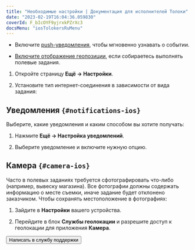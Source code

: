```yaml
---
title: "Необходимые настройки | Документация для исполнителей Толоки"
date: "2023-02-19T16:04:36.059830"
coverId: F_bIcOYF9yjrxkPZrXc3
docsMenu: "iosTolokersRuMenu"
---
```



<RuSettingsContent1/>

- Включите [push-уведомления](#notifications-ios), чтобы мгновенно узнавать о событии.

- [Включите отображение геопозиции](#camera-ios), если собираетесь выполнять полевые задания.


<RuSettingsContent2/>

1. Откройте страницу **Ещё → Настройки**.

1. Установите тип интернет-соединения в зависимости от вида задания:

    <RuSettingsContent3/>

## Уведомления `{#notifications-ios}`

Выберите, какие уведомления и каким способом вы хотите получать:

1. Нажмите **Ещё → Настройка уведомлений**.

1. Выберите уведомление и включите нужную опцию.

## Камера `{#camera-ios}`

Часто в полевых заданиях требуется сфотографировать что-либо (например, вывеску магазина). Все фотографии должны содержать информацию о месте съемки, иначе задание будет отклонено заказчиком. Чтобы сохранять местоположение в фотографиях:

1. Зайдите в **Настройки** вашего устройства.

1. Перейдите в блок **Службы геолокации** и разрешите доступ к геолокации для приложения **Камера**.

<Button view="defaultInverse" size="l" type="link" url="../troubleshooting/support?form-source=settings">Написать в службу поддержки</Button>
